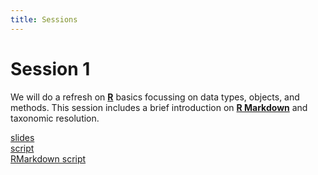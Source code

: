 ```yaml
---
title: Sessions
---
```


# Session 1

We will do a refresh on [**R**](https://cran.r-project.org/) basics focussing on data types, objects, and
methods.
This session includes a brief introduction on [**R
Markdown**](https://rmarkdown.rstudio.com/) and taxonomic resolution.

[slides](documents/vegetation-1.pdf)\
[script](documents/session-1.R)\
[RMarkdown script]("documents/my_markdown.Rmd")

<!--

# Session 2

We dedicate this session to data formats and arrangements.
Here we will introduce to the
packages
[`taxlist`](https://docs.ropensci.org/taxlist/) and
[`vegtable`](http://kamapu.github.io/vegtable/), which are suitable for
managing taxonomic information and vegetation-plot data sets, respectively.

[slides](documents/vegetation-2.pdf)

[script](documents/session-2.R)

# Session 3

This session is about assessing environmental and taxonomic information at each
vegetation-plot observation.
Here, we will make use of some background on descriptive statistics.

[slides](documents/vegetation-3.pdf)

[script](documents/session-3.R)

# Session 4

It is time to get more advance skills on working with
[**R Markdown**](https://rmarkdown.rstudio.com/).
We will also work with aggregating information to clusters of plots.

[slides](documents/vegetation-4.pdf)

[script](documents/session-4.R)

# Session 5

We will do some hypothesis tests and multivariate statistical analysis.
To conclude this workshop, you will be asked to provide some feedback for
future events.

[slides](documents/vegetation-5.pdf)

[script](documents/session-5.R)

-->

